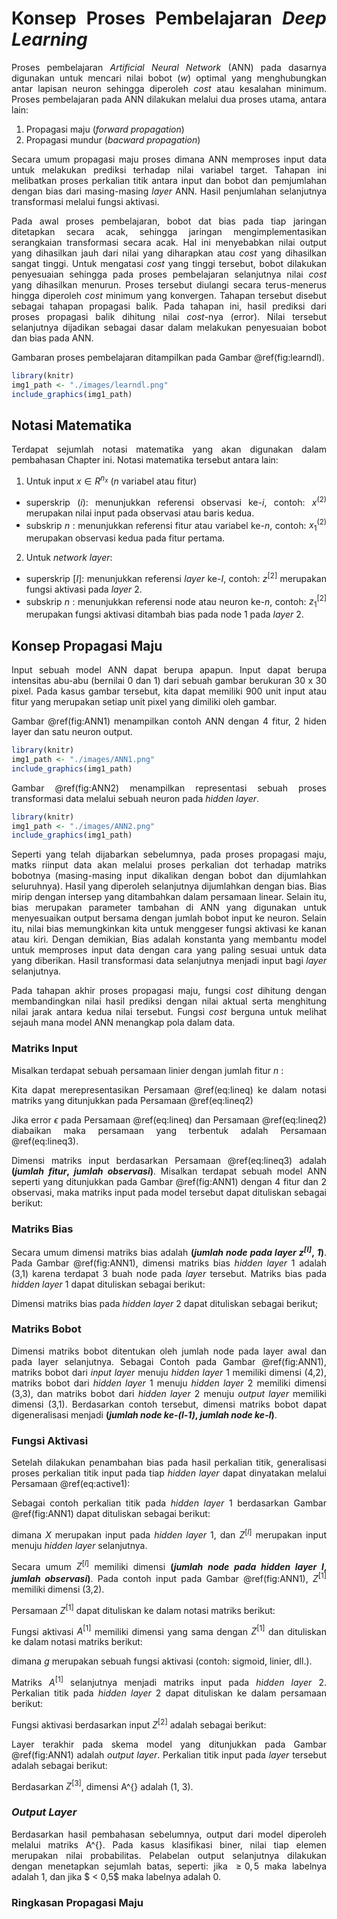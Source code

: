 # Konsep Proses Pembelajaran *Deep Learning* {#DL}

<style>
body{
text-align: justify}
</style>

Proses pembelajaran *Artificial Neural Network* (ANN) pada dasarnya digunakan untuk mencari nilai bobot ($w$) optimal yang menghubungkan antar lapisan neuron sehingga diperoleh *cost* atau kesalahan minimum. Proses pembelajaran pada ANN dilakukan melalui dua proses utama, antara lain:

1. Propagasi maju (*forward propagation*)
2. Propagasi mundur (*bacward propagation*)

Secara umum propagasi maju proses dimana ANN memproses input data untuk melakukan prediksi terhadap nilai variabel target. Tahapan ini melibatkan proses perkalian titik antara input dan bobot dan pemjumlahan dengan bias dari masing-masing *layer* ANN. Hasil penjumlahan selanjutnya transformasi melalui fungsi aktivasi. 

Pada awal proses pembelajaran, bobot dat bias pada tiap jaringan ditetapkan secara acak, sehingga jaringan mengimplementasikan serangkaian transformasi secara acak. Hal ini menyebabkan nilai output yang dihasilkan jauh dari nilai yang diharapkan atau *cost* yang dihasilkan sangat tinggi. Untuk mengatasi *cost* yang tinggi tersebut, bobot dilakukan penyesuaian sehingga pada proses pembelajaran selanjutnya nilai *cost* yang dihasilkan menurun. Proses tersebut diulangi secara terus-menerus hingga diperoleh *cost* minimum yang konvergen. Tahapan tersebut disebut sebagai tahapan propagasi balik. Pada tahapan ini, hasil prediksi dari proses propagasi balik dihitung nilai *cost*-nya (error). Nilai tersebut selanjutnya dijadikan sebagai dasar dalam melakukan penyesuaian bobot dan bias pada ANN.

Gambaran proses pembelajaran ditampilkan pada Gambar \@ref(fig:learndl).

```r
library(knitr)
img1_path <- "./images/learndl.png"
include_graphics(img1_path)
```

## Notasi Matematika {#notation}

Terdapat sejumlah notasi matematika yang akan digunakan dalam pembahasan Chapter ini. Notasi matematika tersebut antara lain:

1. Untuk input $x \in R^{n_x}$ ($n$ variabel atau fitur)

* superskrip ($i$): menunjukkan referensi observasi ke-$i$, contoh: $x^{\left(2\right)}$ merupakan nilai input pada observasi atau baris kedua.
* subskrip $n$ : menunjukkan referensi fitur atau variabel ke-$n$, contoh: $x^{\left(2\right)}_{1}$ merupakan observasi kedua pada fitur pertama.

2. Untuk *network layer*:

* superskrip [$I$]: menunjukkan referensi *layer* ke-$I$, contoh: $z^{\left[2\right]}$ merupakan fungsi aktivasi pada *layer* 2.
* subskrip $n$ : menunjukkan referensi node atau neuron ke-$n$, contoh: $z^{\left[2\right]}_{1}$ merupakan fungsi aktivasi ditambah bias pada node 1 pada *layer* 2.

## Konsep Propagasi Maju {#forwardprop}

<style>
body{
text-align: justify}
</style>

Input sebuah model ANN dapat berupa apapun. Input dapat berupa intensitas abu-abu (bernilai 0 dan 1) dari sebuah gambar berukuran 30 x 30 pixel. Pada kasus gambar tersebut, kita dapat memiliki 900 unit input atau fitur yang merupakan setiap unit pixel yang dimiliki oleh gambar.

Gambar \@ref(fig:ANN1) menampilkan contoh ANN dengan 4 fitur, 2 hiden layer dan satu neuron output.

```r
library(knitr)
img1_path <- "./images/ANN1.png"
include_graphics(img1_path)
```

Gambar \@ref(fig:ANN2) menampilkan representasi sebuah proses transformasi data melalui sebuah neuron pada *hidden layer*.

```r
library(knitr)
img1_path <- "./images/ANN2.png"
include_graphics(img1_path)
```

Seperti yang telah dijabarkan sebelumnya, pada proses propagasi maju, matks riinput data akan melalui proses perkalian dot terhadap matriks bobotnya (masing-masing input dikalikan dengan bobot dan dijumlahkan seluruhnya). Hasil yang diperoleh selanjutnya dijumlahkan dengan bias. Bias mirip dengan intersep yang ditambahkan dalam persamaan linear. Selain itu, bias merupakan parameter tambahan di ANN yang digunakan untuk menyesuaikan output bersama dengan jumlah bobot input ke neuron. Selain itu, nilai bias memungkinkan kita untuk menggeser fungsi aktivasi ke kanan atau kiri. Dengan demikian, Bias adalah konstanta yang membantu model untuk memproses input data dengan cara yang paling sesuai untuk data yang diberikan. Hasil transformasi data selanjutnya menjadi input bagi *layer* selanjutnya.

Pada tahapan akhir proses propagasi maju, fungsi *cost* dihitung dengan membandingkan nilai hasil prediksi dengan nilai aktual serta menghitung nilai jarak antara kedua nilai tersebut. Fungsi *cost* berguna untuk melihat sejauh mana model ANN menangkap pola dalam data.

### Matriks Input {#inputmat}

Misalkan terdapat sebuah persamaan linier dengan jumlah fitur $n$ :

\begin{equation}
y^{\left(i\right)}=w_0+w_1x_1^{\left(i\right)}+w_2x_2^{\left(i\right)}+\cdots+w_nx_n^{\left(i\right)}+\epsilon_i^{\left(i\right)}\ \ untuk\ i=1,\dots,m
  (\#eq:lineq)
\end{equation}

Kita dapat merepresentasikan Persamaan \@ref(eq:lineq) ke dalam notasi matriks yang ditunjukkan pada Persamaan \@ref(eq:lineq2) 


\begin{equation}
\begin{split}
\begin{bmatrix}
y_1 \\[0.3em]
y_2 \\[0.3em]
\vdots \\[0.3em] 
y_m 
\end{bmatrix} & = \begin{bmatrix}
       1       & x_{1}^{\left(1\right)} & x_{1}^{\left(1\right)} & \cdots & x_{n}^{\left(1\right)}           \\[0.3em]
       1       & x_{1}^{\left(2\right)} & x_{1}^{\left(2\right)} & \cdots & x_{n}^{\left(2\right)}           \\[0.3em]
       \vdots  & \vdots                 & \vdots                 & \ddots & \vdots                           \\[0.3em]
       1       & x_{1}^{\left(m\right)} & x_{1}^{\left(m\right)} & \cdots & x_{n}^{\left(m\right)}           \\[0.3em]
     \end{bmatrix}
     
\begin{bmatrix}
w_1 \\[0.3em]
w_2 \\[0.3em]
\vdots \\[0.3em] 
w_m
\end{bmatrix}
     
+ \begin{bmatrix}
\epsilon_1 \\[0.3em]
\epsilon_2 \\[0.3em]
\vdots \\[0.3em] 
\epsilon_m
\end{bmatrix} \\
& = \begin{bmatrix}
w_1 & w_2 & \cdots & w_m 
\end{bmatrix}

\begin{bmatrix}
       1                            & 1                      &  \cdots                & 1                                         \\[0.3em]
       x_{1}^{\left(2\right)}       & x_{1}^{\left(2\right)} & \cdots                 & x_{n}^{\left(m\right)}           \\[0.3em]
       \vdots                       & \vdots                 & \ddots                 & \vdots                                    \\[0.3em]
       x_{n}^{\left(2\right)}       & x_{n}^{\left(2\right)} & \cdots                 & x_{n}^{\left(m\right)}           \\[0.3em]
     \end{bmatrix}
     
+ \begin{bmatrix}
\epsilon_1 \\[0.3em]
\epsilon_2 \\[0.3em]
\vdots \\[0.3em] 
\epsilon_m
\end{bmatrix}
\end{split}
  (\#eq:lineq2)
\end{equation}

Jika error $\epsilon$ pada Persamaan \@ref(eq:lineq) dan Persamaan \@ref(eq:lineq2) diabaikan maka persamaan yang terbentuk adalah Persamaan \@ref(eq:lineq3).

\begin{equation}
Y = W^{T} X
  (\#eq:lineq3)
\end{equation}

Dimensi matriks input berdasarkan Persamaan \@ref(eq:lineq3) adalah **(_jumlah fitur_, _jumlah observasi_)**. Misalkan terdapat sebuah model ANN seperti yang ditunjukkan pada Gambar \@ref(fig:ANN1) dengan 4 fitur dan 2 observasi, maka matriks input pada model tersebut dapat dituliskan sebagai berikut:

\begin{equation}
X = \begin{bmatrix}
X_1 & X_2
\end{bmatrix}
= \begin{bmatrix}
x_{1}^{\left(1\right)} & x_{1}^{\left(2\right)} \\[0.3em]
x_{2}^{\left(1\right)} & x_{2}^{\left(2\right)} \\[0.3em]
x_{3}^{\left(1\right)} & x_{3}^{\left(2\right)} \\[0.3em]
x_{4}^{\left(1\right)} & x_{4}^{\left(2\right)} \\[0.3em]
\end{bmatrix}
\end{equation}

### Matriks Bias {#biasmat}

Secara umum dimensi matriks bias adalah **(_jumlah node pada layer $z^{\left[l\right]}$_, _1_)**. Pada Gambar \@ref(fig:ANN1), dimensi matriks bias *hidden layer* 1 adalah (3,1) karena terdapat 3 buah node pada *layer* tersebut. Matriks bias pada *hidden layer* 1 dapat dituliskan sebagai berikut:

\begin{equation}
b^{\left[1\right]} = \begin{bmatrix}
r \\[0.3em]
s \\[0.3em]
t
\end{bmatrix}
\end{equation}

Dimensi matriks bias pada *hidden layer* 2 dapat dituliskan sebagai berikut;

\begin{equation}
b^{\left[1\right]} = \begin{bmatrix}
u \\[0.3em]
v \\[0.3em]
w
\end{bmatrix}
\end{equation}

### Matriks Bobot {#weightmat}

Dimensi matriks bobot ditentukan oleh jumlah node pada layer awal dan pada layer selanjutnya. Sebagai Contoh pada Gambar \@ref(fig:ANN1), matriks bobot dari *input layer* menuju *hidden layer* 1 memiliki dimensi (4,2), matriks bobot dari *hidden layer* 1 menuju *hidden layer* 2 memiliki dimensi (3,3), dan matriks bobot dari *hidden layer* 2 menuju *output layer* memiliki dimensi (3,1). Berdasarkan contoh tersebut, dimensi matriks bobot dapat digeneralisasi menjadi **(_jumlah node ke-(l-1)_, _jumlah node ke-l_)**. 

### Fungsi Aktivasi {#active}

Setelah dilakukan penambahan bias pada hasil perkalian titik, generalisasi proses perkalian titik input pada tiap *hidden layer* dapat dinyatakan melalui Persamaan \@ref(eq:active1):

\begin{equation}
Z^{\left[l\right]}=W^{\left[l\right]T} A^{\left[l-1\right]} + b^{\left[l\right]}
  (\#eq:active1)
\end{equation}

Sebagai contoh perkalian titik pada *hidden layer* 1 berdasarkan Gambar \@ref(fig:ANN1) dapat dituliskan sebagai berikut:

\begin{equation}
Z^{\left[1\right]}=W^{\left[1\right]T} X + b^{\left[1\right]}
  (\#eq:active1)
\end{equation}

dimana $X$ merupakan input pada *hidden layer* 1, dan $Z^{\left[l\right]}$ merupakan input menuju *hidden layer* selanjutnya.

Secara umum $Z^{\left[l\right]}$ memiliki dimensi **(_jumlah node pada hidden layer l_, _jumlah observasi_)**. Pada contoh input pada Gambar \@ref(fig:ANN1), $Z^{\left[1\right]}$ memiliki dimensi (3,2).

Persamaan $Z^{\left[1\right]}$ dapat dituliskan ke dalam notasi matriks berikut:

\begin{equation}
\begin{split}
Z^{\left[1\right]} & =

\begin{bmatrix}
w_{11} & w_{12} & w_{13} \\[0.3em]
w_{21} & w_{22} & w_{23} \\[0.3em]
w_{31} & w_{32} & w_{33} \\[0.3em]
w_{41} & w_{42} & w_{43}
\end{bmatrix}

\begin{bmatrix}
x_{1}^{\left(1\right)} & x_{1}^{\left(2\right)} \\[0.3em]
x_{2}^{\left(1\right)} & x_{2}^{\left(2\right)} \\[0.3em]
x_{3}^{\left(1\right)} & x_{3}^{\left(2\right)} \\[0.3em]
x_{4}^{\left(1\right)} & x_{4}^{\left(2\right)} \\[0.3em]
\end{bmatrix}

+

\begin{bmatrix}
r \\[0.3em]
s \\[0.3em]
t
\end{bmatrix}

& = \begin{bmatrix}
z_{1,1}^{\left[1\right]} & z_{1,2}^{\left[1\right]} \\[0.3em]
z_{2,1}^{\left[1\right]} & z_{2,2}^{\left[1\right]} \\[0.3em]
z_{3,1}^{\left[1\right]} & z_{3,2}^{\left[1\right]} \\[0.3em]
\end{bmatrix}

\end{split}
\end{equation}

Fungsi aktivasi $A^{\left[1\right]}$ memiliki dimensi yang sama dengan $Z^{\left[1\right]}$ dan dituliskan ke dalam notasi matriks berikut:

\begin{equation}
\begin{bmatrix}
g\left(z_{1,1}^{\left[1\right]}\right) & g\left(z_{1,2}^{\left[1\right]}\right) \\[0.3em]
g\left(z_{2,1}^{\left[1\right]}\right) & g\left(z_{2,2}^{\left[1\right]}\right) \\[0.3em]
g\left(z_{3,1}^{\left[1\right]}\right) & g\left(z_{3,2}^{\left[1\right]}\right) \\[0.3em]
\end{bmatrix}
\end{equation}

dimana $g$ merupakan sebuah fungsi aktivasi (contoh: sigmoid, linier, dll.).

Matriks $A^{\left[1\right]}$ selanjutnya menjadi matriks input pada *hidden layer* 2. Perkalian titik pada *hidden layer* 2 dapat dituliskan ke dalam persamaan berikut:

\begin{equation}
\begin{split}
Z^{\left[2\right]} & = W^{\left[2\right]T} A^{\left[1\right]} + b^{\left[2\right]}

& = \begin{bmatrix}
w_{11} & w_{12} & w_{13} \\[0.3em]
w_{21} & w_{22} & w_{23} \\[0.3em]
w_{31} & w_{32} & w_{33} 
\end{bmatrix}

\begin{bmatrix}
g\left(z_{1,1}^{\left[1\right]}\right) & g\left(z_{1,2}^{\left[1\right]}\right) \\[0.3em]
g\left(z_{2,1}^{\left[1\right]}\right) & g\left(z_{2,2}^{\left[1\right]}\right) \\[0.3em]
g\left(z_{3,1}^{\left[1\right]}\right) & g\left(z_{3,2}^{\left[1\right]}\right) \\[0.3em]
\end{bmatrix}

+ bias^{\left[2\right]}

\end{split}
\end{equation}

Fungsi aktivasi berdasarkan input $Z^{\left[2\right]}$ adalah sebagai berikut:

\begin{equation}
A^{\left[2\right]} =
\begin{bmatrix}
g\left(z_{1,1}^{\left[2\right]}\right) & g\left(z_{1,2}^{\left[2\right]}\right) \\[0.3em]
g\left(z_{2,1}^{\left[2\right]}\right) & g\left(z_{2,2}^{\left[2\right]}\right) \\[0.3em]
g\left(z_{3,1}^{\left[2\right]}\right) & g\left(z_{3,2}^{\left[2\right]}\right) \\[0.3em]
\end{bmatrix}
\end{equation}

Layer terakhir pada skema model yang ditunjukkan pada Gambar \@ref(fig:ANN1) adalah *output layer*. Perkalian titik input pada *layer* tersebut adalah sebagai berikut:

\begin{equation}
\begin{split}
Z^{\left[3\right]} & = W^{\left[3\right]T} A^{\left[2\right]} + b^{\left[3\right]}

& = \begin{bmatrix}
w_{11}  \\[0.3em]
w_{21}  \\[0.3em]
w_{31}  
\end{bmatrix}

\begin{bmatrix}
g\left(z_{1,1}^{\left[2\right]}\right) & g\left(z_{1,2}^{\left[2\right]}\right) \\[0.3em]
g\left(z_{2,1}^{\left[2\right]}\right) & g\left(z_{2,2}^{\left[2\right]}\right) \\[0.3em]
g\left(z_{3,1}^{\left[2\right]}\right) & g\left(z_{3,2}^{\left[2\right]}\right) \\[0.3em]
\end{bmatrix}

+ bias^{\left[3\right]}

\end{split}
\end{equation}

Berdasarkan $Z^{\left[3\right]}$, dimensi A^{\left[3\right]} adalah (1, 3).

\begin{equation}
A^{\left[3\right]} =
\begin{bmatrix}
g\left(z_{1,1}^{\left[3\right]}\right) & g\left(z_{1,2}^{\left[3\right]}\right)
\end{bmatrix}
\end{equation}


### *Output Layer* {#outlayer}

Berdasarkan hasil pembahasan sebelumnya, output dari model diperoleh melalui matriks A^{\left[3\right]}. Pada kasus klasifikasi biner, nilai tiap elemen merupakan nilai probabilitas. Pelabelan output selanjutnya dilakukan dengan menetapkan sejumlah batas, seperti: jika $\ge 0,5$ maka labelnya adalah 1, dan jika $ < 0,5$ maka labelnya adalah 0.

### Ringkasan Propagasi Maju










